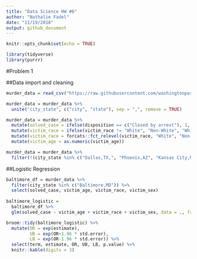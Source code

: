 ```yaml
---
title: "Data Science HW #6"
author: "Nathalie Fadel"
date: "11/19/2018"
output: github_document
---
```


```r
knitr::opts_chunk$set(echo = TRUE)

library(tidyverse)
library(purrr)
```

#Problem 1  

##Data import and cleaning
```r
murder_data = read_csv("https://raw.githubusercontent.com/washingtonpost/data-homicides/master/homicide-data.csv")

murder_data = murder_data %>%
  unite("city_state", c("city", "state"), sep = ",", remove = TRUE)

murder_data = murder_data %>%
  mutate(solved_case = ifelse(disposition == c("Closed by arrest"), 1, 0)) %>%
  mutate(victim_race = ifelse(victim_race != "White", "Non-White", "White")) %>%
  mutate(victim_race = forcats::fct_relevel(victim_race, "White", "Non-White")) %>%
  mutate(victim_age = as.numeric(victim_age)) 

murder_data = murder_data %>%
  filter(!(city_state %in% c("Dallas,TX,", "Phoenix,AZ", "Kansas City,MO", "Tulsa,AL")))  
```

##Logistic Regression
```r
baltimore_df = murder_data %>%
  filter(city_state %in% c("Baltimore,MD")) %>%
  select(solved_case, victim_age, victim_race, victim_sex)
  
baltimore_logistic = 
  baltimore_df %>% 
  glm(solved_case ~ victim_age + victim_race + victim_sex, data = ., family = binomial()) 

broom::tidy(baltimore_logistic) %>%
  mutate(OR = exp(estimate), 
         UB = exp(OR+1.96 * std.error), 
         LB = exp(OR-1.96 * std.error)) %>%
  select(term, estimate, OR, UB, LB, p.value) %>% 
  knitr::kable(digits = 3)

```
